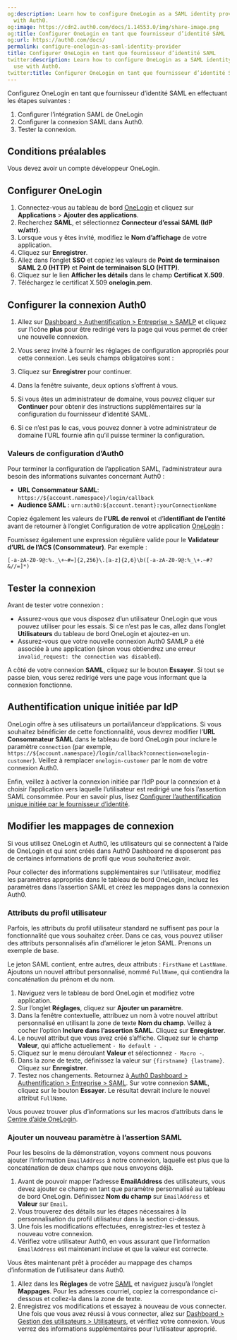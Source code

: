 ```yaml
---
og:description: Learn how to configure OneLogin as a SAML identity provider for use
  with Auth0.
og:image: https://cdn2.auth0.com/docs/1.14553.0/img/share-image.png
og:title: Configurer OneLogin en tant que fournisseur d’identité SAML
og:url: https://auth0.com/docs/
permalink: configure-onelogin-as-saml-identity-provider
title: Configurer OneLogin en tant que fournisseur d’identité SAML
twitter:description: Learn how to configure OneLogin as a SAML identity provider for
  use with Auth0.
twitter:title: Configurer OneLogin en tant que fournisseur d’identité SAML
---
```


Configurez OneLogin en tant que fournisseur d’identité SAML en effectuant les étapes suivantes :

1. Configurer l’intégration SAML de OneLogin
2. Configurer la connexion SAML dans Auth0.
3. Tester la connexion.

## Conditions préalables

Vous devez avoir un compte développeur OneLogin.

## Configurer OneLogin

1. Connectez-vous au tableau de bord [OneLogin](https://www.onelogin.com/) et cliquez sur **Applications** > **Ajouter des applications**.
2. Recherchez **SAML**, et sélectionnez **Connecteur d’essai SAML (IdP w/attr)**.
3. Lorsque vous y êtes invité, modifiez le **Nom d’affichage** de votre application.
4. Cliquez sur **Enregistrer**.
5. Allez dans l’onglet **SSO** et copiez les valeurs de **Point de terminaison SAML 2.0 (HTTP)** et **Point de terminaison SLO (HTTP)**.
6. Cliquez sur le lien **Afficher les détails** dans le champ **Certificat X.509**.
7. Téléchargez le certificat X.509 **onelogin.pem**.

## Configurer la connexion Auth0

1. Allez sur [Dashboard > Authentification > Entreprise > SAMLP](%24%7Bmanage_url%7D) et cliquez sur l’icône **plus** pour être redirigé vers la page qui vous permet de créer une nouvelle connexion.
2. Vous serez invité à fournir les réglages de configuration appropriés pour cette connexion. Les seuls champs obligatoires sont :
3. Cliquez sur **Enregistrer** pour continuer.
4. Dans la fenêtre suivante, deux options s’offrent à vous.

1. Si vous êtes un administrateur de domaine, vous pouvez cliquer sur **Continuer** pour obtenir des instructions supplémentaires sur la configuration du fournisseur d’identité SAML.
2. Si ce n’est pas le cas, vous pouvez donner à votre administrateur de domaine l’URL fournie afin qu’il puisse terminer la configuration.

### Valeurs de configuration d’Auth0

Pour terminer la configuration de l’application SAML, l’administrateur aura besoin des informations suivantes concernant Auth0 :

* **URL Consommateur SAML**: `https://${account.namespace}/login/callback`
* **Audience SAML** : `urn:auth0:${account.tenant}:yourConnectionName`

Copiez également les valeurs de **l’URL de renvoi** et d’**identifiant de l’entité** avant de retourner à l’onglet Configuration de votre application [OneLogin](https://www.onelogin.com/) : 

Fournissez également une expression régulière valide pour le **Validateur d’URL de l’ACS (Consommateur)**. Par exemple :

`[-a-zA-Z0-9@:%._\+~#=]{2,256}\.[a-z]{2,6}\b([-a-zA-Z0-9@:%_\+.~#?&//=]*)`

## Tester la connexion

Avant de tester votre connexion :

* Assurez-vous que vous disposez d’un utilisateur OneLogin que vous pouvez utiliser pour les essais. Si ce n’est pas le cas, allez dans l’onglet **Utilisateurs** du tableau de bord OneLogin et ajoutez-en un.
* Assurez-vous que votre nouvelle connexion Auth0 SAMLP a été associée à une application (sinon vous obtiendrez une erreur `invalid_request: the connection was disabled`).

A côté de votre connexion **SAML**, cliquez sur le bouton **Essayer**. Si tout se passe bien, vous serez redirigé vers une page vous informant que la connexion fonctionne.

## Authentification unique initiée par IdP

OneLogin offre à ses utilisateurs un portail/lanceur d’applications. Si vous souhaitez bénéficier de cette fonctionnalité, vous devrez modifier l’**URL Consommateur SAML** dans le tableau de bord OneLogin pour inclure le paramètre `connection` (par exemple, `https://${account.namespace}/login/callback?connection=onelogin-customer`). Veillez à remplacer `onelogin-customer` par le nom de votre connexion Auth0.

Enfin, veillez à activer la connexion initiée par l’IdP pour la connexion et à choisir l’application vers laquelle l’utilisateur est redirigé une fois l’assertion SAML consommée. Pour en savoir plus, lisez [Configurer l’authentification unique initiée par le fournisseur d’identité](/saml-configuration/saml-sso-integrations/identity-provider-initiated-single-sign-on).

## Modifier les mappages de connexion

Si vous utilisez OneLogin et Auth0, les utilisateurs qui se connectent à l’aide de OneLogin et qui sont créés dans Auth0 Dashboard ne disposeront pas de certaines informations de profil que vous souhaiteriez avoir.

Pour collecter des informations supplémentaires sur l’utilisateur, modifiez les paramètres appropriés dans le tableau de bord OneLogin, incluez les paramètres dans l’assertion SAML et créez les mappages dans la connexion Auth0.

### Attributs du profil utilisateur

Parfois, les attributs du profil utilisateur standard ne suffisent pas pour la fonctionnalité que vous souhaitez créer. Dans ce cas, vous pouvez utiliser des attributs personnalisés afin d’améliorer le jeton SAML. Prenons un exemple de base.

Le jeton SAML contient, entre autres, deux attributs : `FirstName` et `LastName`. Ajoutons un nouvel attribut personnalisé, nommé `FullName`, qui contiendra la concaténation du prénom et du nom.

1. Naviguez vers le tableau de bord OneLogin et modifiez votre application.
2. Sur l’onglet **Réglages**, cliquez sur **Ajouter un paramètre**.
3. Dans la fenêtre contextuelle, attribuez un nom à votre nouvel attribut personnalisé en utilisant la zone de texte **Nom du champ**. Veillez à cocher l’option **Inclure dans l’assertion SAML**. Cliquez sur **Enregistrer**.
4. Le nouvel attribut que vous avez créé s’affiche. Cliquez sur le champ **Valeur**, qui affiche actuellement `- No default - `.
5. Cliquez sur le menu déroulant **Valeur** et sélectionnez `- Macro -`.
6. Dans la zone de texte, définissez la valeur sur `{firstname} {lastname}`. Cliquez sur **Enregistrer**.
7. Testez nos changements. Retournez à[ Auth0 Dashboard > Authentification > Entreprise > SAML](%24%7Bmanage_url%7D/#/connections/enterprise). Sur votre connexion **SAML**, cliquez sur le bouton **Essayer**. Le résultat devrait inclure le nouvel attribut `FullName`.

Vous pouvez trouver plus d’informations sur les macros d’attributs dans le [Centre d’aide OneLogin](https://support.onelogin.com/hc/en-us/articles/201174464-Attribute-macros).

### Ajouter un nouveau paramètre à l’assertion SAML

Pour les besoins de la démonstration, voyons comment nous pouvons ajouter l’information `EmailAddress` à notre connexion, laquelle est plus que la concaténation de deux champs que nous envoyons déjà.

1. Avant de pouvoir mapper l’adresse **EmailAddress** des utilisateurs, vous devez ajouter ce champ en tant que paramètre personnalisé au tableau de bord OneLogin. Définissez **Nom du champ** sur `EmailAddress` et **Valeur** sur `Email`.
2. Vous trouverez des détails sur les étapes nécessaires à la personnalisation du profil utilisateur dans la section ci-dessus.
3. Une fois les modifications effectuées, enregistrez-les et testez à nouveau votre connexion.
4. Vérifiez votre utilisateur Auth0, en vous assurant que l’information `EmailAddress` est maintenant incluse et que la valeur est correcte.

Vous êtes maintenant prêt à procéder au mappage des champs d’information de l’utilisateur dans Auth0.

1. Allez dans les **Réglages** de votre [SAML](%24%7Bmanage_url%7D/#/connections/enterprise) et naviguez jusqu’à l’onglet **Mappages**. Pour les adresses courriel, copiez la correspondance ci-dessous et collez-la dans la zone de texte.
2. Enregistrez vos modifications et essayez à nouveau de vous connecter. Une fois que vous avez réussi à vous connecter, allez sur [Dashboard > Gestion des utilisateurs > Utilisateurs](%24%7Bmanage_url%7D/#/users), et vérifiez votre connexion. Vous verrez des informations supplémentaires pour l’utilisateur approprié.